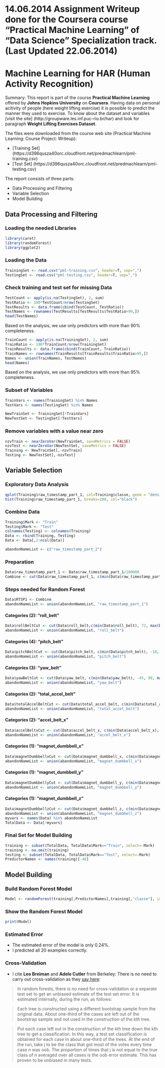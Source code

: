 14.06.2014 Assignment Writeup done for the Coursera course "Practical Machine Learning" of "Data Science" Specialization track. (Last Updated 22.06.2014)
========================================================
# Machine Learning for HAR (Human Activity Recognition)

Summary: This report is part of the course **Practical Machine Learning** offered by **Johns Hopkins University** on **Coursera**. Having data on personal acitivity of people (here weight lifting exercise) it is possible to predict the manner they used to exercise. To know about the dataset and variables [visit the site] (http://groupware.les.inf.puc-rio.br/har) and look for paragraph **Weight Lifting Exercises Dataset**.

The files were downloaded from the course web site (Practical Machine Learning: Course Project: Writeup):

- [Training Set] (https://d396qusza40orc.cloudfront.net/predmachlearn/pml-training.csv)
- [Test Set] (https://d396qusza40orc.cloudfront.net/predmachlearn/pml-testing.csv)
  
The report consists of three parts:

- Data Processing and Filtering
- Variable Selection
- Model Building

## Data Processing and Filtering
### Loading the needed Libraries
```r
library(caret)
library(randomForest)
library(ggplot2)
```
### Loading the Data
```r
TrainingSet <- read.csv("pml-training.csv", header=T, sep=",")
TestingSet <- read.csv("pml-testing.csv", header=T, sep=",")
```

### Check training and test set for missing Data 
```r
TestCount <- apply(is.na(TestingSet), 2, sum)
TestRatio <- 100*TestCount/nrow(TestingSet)
TestResults <- data.frame(cbind(TestCount, TestRatio))
TestNames <- rownames(TestResults[TestResults$TestRatio>90,])
head(TestNames)
```

Based on the analysis, we use only predictors with more than 90% completeness.

```r
TrainCount <- apply(is.na(TrainingSet), 2, sum)
TrainRatio <- 100*TrainCount/nrow(TrainingSet)
TrainResults <- data.frame(cbind(TrainCount, TrainRatio))
TrainNames <- rownames(TrainResults[TrainResults$TrainRatio>95,])
Names <- union(TrainNames, TestNames)
head(Names)
```
Based on the analysis, we use only predictors with more than 95% completeness.

### Subset of Variables
```r
TrainVars <- names(TrainingSet) %in% Names
TestVars <- names(TestingSet) %in% Names

NewTrainSet <- TrainingSet[!TrainVars]
NewTestSet <- TestingSet[!TestVars]
```


### Remove variables with a value near zero
```r
nzvTrain <- nearZeroVar(NewTrainSet, saveMetrics = FALSE)
nzvTest <- nearZeroVar(NewTestSet, saveMetrics = FALSE)
Training <- NewTrainSet[,-nzvTrain]
Testing <- NewTestSet[,-nzvTest]
```

## Variable Selection

### Exploratory Data Analysis

```r
qplot(Training$raw_timestamp_part_1, col=Training$classe, geom = "density")
hist(Training$raw_timestamp_part_1, breaks=200, col="black")
```

### Combine Data
```r
Training$Mark <- "Train"
Testing$Mark <- "Test"
colnames(Testing) <- colnames(Training)
Data <- rbind(Training, Testing)
Data <- Data[,2:ncol(Data)]

abandonNameList <- c("raw_timestamp_part_2")
```
### Preparation
```r
Data$raw_timestamp_part_1 <- Data$raw_timestamp_part_1/100000
Combine <- cut(Data$raw_timestamp_part_1, c(min(Data$raw_timestamp_part_1), 13226, 13227,13229, max(Data$raw_timestamp_part_1)), order=T)
```
### Steps needed for Random Forest
```r
Data$RTSP1 <- Combine
abandonNameList <- union(abandonNameList, "raw_timestamp_part_1")
```
#### Categories (2): "roll_belt"
```r
Data$rollBeltCut <- cut(Data$roll_belt,c(min(Data$roll_belt), 72, max(Data$roll_belt)))
abandonNameList <- union(abandonNameList, "roll_belt")
```
#### Categories (4): "pitch_belt"
```r
Data$pitchBeltCut <- cut(Data$pitch_belt, c(min(Data$pitch_belt), -18, 12, 20, max(Data$pitch_belt)))
abandonNameList <- union(abandonNameList, "pitch_belt")
```
#### Categories (3): "yaw_belt"
```r
Data$yawBeltCut <- cut(Data$yaw_belt, c(min(Data$yaw_belt), -45, 90, max(Data$yaw_belt)))
abandonNameList <- union(abandonNameList, "yaw_belt")
```
#### Categories (2): "total_accel_belt"
```r
Data$totalAccelBeltCut <- cut(Data$total_accel_belt, c(min(Data$total_accel_belt), 12, max(Data$total_accel_belt)))
abandonNameList <- union(abandonNameList, "total_accel_belt")
```
#### Categories (2): "accel_belt_x"
```r
Data$accelBeltxCut <- cut(Data$accel_belt_x, c(min(Data$accel_belt_x), 25, max(Data$accel_belt_x)))
abandonNameList <- union(abandonNameList, "accel_belt_x")
```
#### Categories (1): "magnet_dumbbell_x" 
```r
Data$magnetDumbbellxCut <- cut(Data$magnet_dumbbell_x, c(min(Data$magnet_dumbbell_x), 0, max(Data$magnet_dumbbell_x)))
abandonNameList <- union(abandonNameList, "magnet_dumbbell_x")
```
#### Categories (1): "magnet_dumbbell_y" 
```r
Data$magnetDumbbellyCut <- cut(Data$magnet_dumbbell_y, c(min(Data$magnet_dumbbell_y), -100, max(Data$magnet_dumbbell_y)))
abandonNameList <- union(abandonNameList, "magnet_dumbbell_y")
```
#### Categories (1): "magnet_dumbbell_z"
```r
Data$magnetDumbbellzCut <- cut(Data$magnet_dumbbell_z, c(min(Data$magnet_dumbbell_z), 200, max(Data$magnet_dumbbell_z)))
abandonNameList <- union(abandonNameList, "magnet_dumbbell_z")
myvars <- names(Data) %in% abandonNameList
TotalData <- Data[!myvars]
```
### Final Set for Model Building
```r
training <- subset(TotalData, TotalData$Mark=="Train", select=-Mark)
training <- na.omit(training)
testing <- subset(TotalData, TotalData$Mark=="Test", select=-Mark)
PredictorNames <- names(training)[-48]
```
## Model Building

### Build Random Forest Model
```r
Model <- randomForest(training[,PredictorNames],training[,"classe"], importance=T, ntree=100)
```
### Show the Random Forest Model
```r
print(Model)
```
### Estimated Error 
- The estimated error of the model is only 0.24%. 
- I predicted all 20 examples correctly.

### Cross-Validation
- I cite **Leo Breiman** and **Adele Cutler** from Berkeley: There is no need to carry out cross-validation as they [say here](http://www.stat.berkeley.edu/~breiman/RandomForests/cc_home.htm#ooberr):

> In random forests, there is no need for cross-validation or a separate test set to get an unbiased estimate of the test set error. It is estimated internally, during the run, as follows:

> Each tree is constructed using a different bootstrap sample from the original data. About one-third of the cases are left out of the bootstrap sample and not used in the construction of the kth tree.

> Put each case left out in the construction of the kth tree down the kth tree to get a classification. In this way, a test set classification is obtained for each case in about one-third of the trees. At the end of the run, take j to be the class that got most of the votes every time case n was oob. The proportion of times that j is not equal to the true class of n averaged over all cases is the oob error estimate. This has proven to be unbiased in many tests.